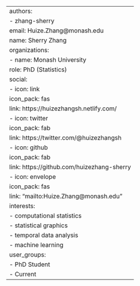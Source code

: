 ---
authors:
- zhang-sherry
email: Huize.Zhang@monash.edu
name: Sherry Zhang
organizations:
- name: Monash University
role: PhD (Statistics)
social:
- icon: link
  icon_pack: fas
  link: https://huizezhangsh.netlify.com/
- icon: twitter
  icon_pack: fab
  link: https://twitter.com/@huizezhangsh
- icon: github
  icon_pack: fab
  link: https://github.com/huizezhang-sherry
- icon: envelope
  icon_pack: fas
  link: "mailto:Huize.Zhang@monash.edu"
interests:
- computational statistics
- statistical graphics
- temporal data analysis
- machine learning
user_groups:
- PhD Student
- Current
---